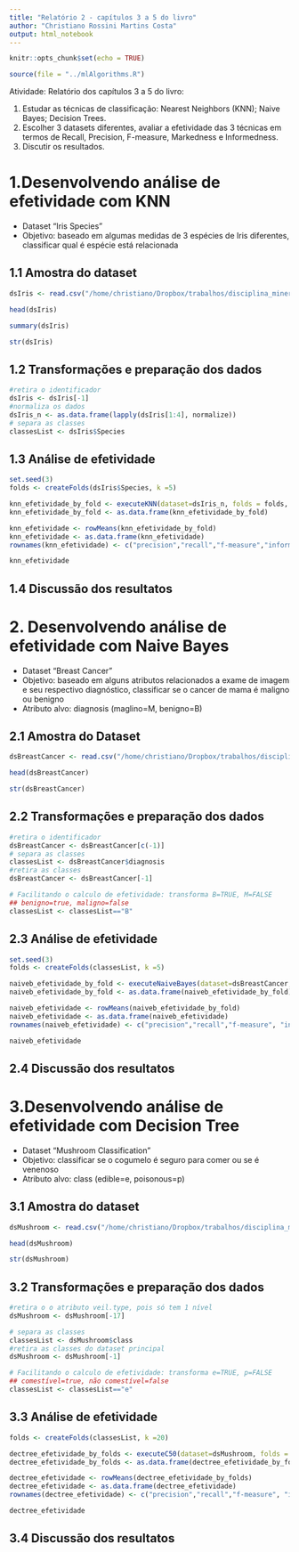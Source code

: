 ```yaml
---
title: "Relatório 2 - capítulos 3 a 5 do livro"
author: "Christiano Rossini Martins Costa"
output: html_notebook
---
```


```r
knitr::opts_chunk$set(echo = TRUE)

source(file = "../mlAlgorithms.R")

```

Atividade: Relatório dos capítulos 3 a 5 do livro:

1. Estudar as técnicas de classificação: Nearest Neighbors (KNN); Naive Bayes; Decision Trees. 
2. Escolher 3 datasets diferentes, avaliar a efetividade das 3 técnicas em termos de Recall, Precision, F-measure, Markedness e Informedness. 
3. Discutir os resultados.


# 1.Desenvolvendo análise de efetividade com KNN 

* Dataset "Iris Species"
* Objetivo: baseado em algumas medidas de 3 espécies de Iris diferentes, classificar qual é espécie está relacionada

## 1.1 Amostra do dataset  
```r
dsIris <- read.csv("/home/christiano/Dropbox/trabalhos/disciplina_mineracao/datasets/datasets_menores/Iris/Iris.csv")

head(dsIris)
```

```r
summary(dsIris)
```

```r
str(dsIris)
```


## 1.2 Transformações e preparação dos dados

```r
#retira o identificador
dsIris <- dsIris[-1]
#normaliza os dados
dsIris_n <- as.data.frame(lapply(dsIris[1:4], normalize))
# separa as classes
classesList <- dsIris$Species

```

## 1.3 Análise de efetividade
```r

set.seed(3)
folds <- createFolds(dsIris$Species, k =5)

knn_efetividade_by_fold <- executeKNN(dataset=dsIris_n, folds = folds, datasetClasses = classesList)
knn_efetividade_by_fold <- as.data.frame(knn_efetividade_by_fold)

knn_efetividade <- rowMeans(knn_efetividade_by_fold)
knn_efetividade <- as.data.frame(knn_efetividade)
rownames(knn_efetividade) <- c("precision","recall","f-measure","informedness","markedness")

knn_efetividade
```

## 1.4 Discussão dos resultatos

# 2. Desenvolvendo análise de efetividade com Naive Bayes

* Dataset "Breast Cancer"
* Objetivo: baseado em alguns atributos relacionados a exame de imagem e seu respectivo diagnóstico, classificar se o cancer de mama é maligno ou benigno
* Atributo alvo: diagnosis (maglino=M, benigno=B)

## 2.1 Amostra do Dataset
```r

dsBreastCancer <- read.csv("/home/christiano/Dropbox/trabalhos/disciplina_mineracao/datasets/datasets_menores/breast-cancer/data.csv", stringsAsFactors = TRUE)

head(dsBreastCancer)
```

```r
str(dsBreastCancer)
```

## 2.2 Transformações e preparação dos dados

```r
#retira o identificador
dsBreastCancer <- dsBreastCancer[c(-1)]
# separa as classes
classesList <- dsBreastCancer$diagnosis
#retira as classes
dsBreastCancer <- dsBreastCancer[-1] 

# Facilitando o calculo de efetividade: transforma B=TRUE, M=FALSE
## benigno=true, maligno=false
classesList <- classesList=="B"
```

## 2.3 Análise de efetividade


```r
set.seed(3)
folds <- createFolds(classesList, k =5)

naiveb_efetividade_by_fold <- executeNaiveBayes(dataset=dsBreastCancer, folds = folds, datasetClasses = classesList)
naiveb_efetividade_by_fold <- as.data.frame(naiveb_efetividade_by_fold)

naiveb_efetividade <- rowMeans(naiveb_efetividade_by_fold)
naiveb_efetividade <- as.data.frame(naiveb_efetividade)
rownames(naiveb_efetividade) <- c("precision","recall","f-measure", "informedness","markedness")

naiveb_efetividade

```

## 2.4 Discussão dos resultatos


# 3.Desenvolvendo análise de efetividade com Decision Tree

* Dataset "Mushroom Classification"
* Objetivo: classificar se o cogumelo é seguro para comer ou se é venenoso
* Atributo alvo: class (edible=e, poisonous=p)

## 3.1 Amostra do dataset
```r

dsMushroom <- read.csv("/home/christiano/Dropbox/trabalhos/disciplina_mineracao/datasets/datasets_menores/mushrooms.csv")

head(dsMushroom)
```

```r
str(dsMushroom)
```


## 3.2 Transformações e preparação dos dados

```r
#retira o o atributo veil.type, pois só tem 1 nível
dsMushroom <- dsMushroom[-17]

# separa as classes
classesList <- dsMushroom$class
#retira as classes do dataset principal
dsMushroom <- dsMushroom[-1] 

# Facilitando o calculo de efetividade: transforma e=TRUE, p=FALSE
## comestível=true, não comestível=false
classesList <- classesList=="e"
```


## 3.3 Análise de efetividade

```r
folds <- createFolds(classesList, k =20)

dectree_efetividade_by_folds <- executeC50(dataset=dsMushroom, folds = folds, datasetClasses = classesList)
dectree_efetividade_by_folds <- as.data.frame(dectree_efetividade_by_folds)

dectree_efetividade <- rowMeans(dectree_efetividade_by_folds)
dectree_efetividade <- as.data.frame(dectree_efetividade)
rownames(dectree_efetividade) <- c("precision","recall","f-measure", "informedness","markedness")

dectree_efetividade
```

## 3.4 Discussão dos resultatos
